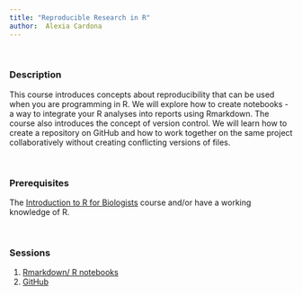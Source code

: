 ---
title: "Reproducible Research in R"
author:  Alexia Cardona
---

<br/>

### Description

This course introduces concepts about reproducibility that can be used when you are programming in R. We will explore how to create notebooks - a way to integrate your R analyses into reports using Rmarkdown. The course also introduces the concept of version control. We will learn how to create a repository on GitHub and how to work together on the same project collaboratively without creating conflicting versions of files.

\  

### Prerequisites

The [Introduction to R for Biologists](https://training.csx.cam.ac.uk/bioinformatics/course/bioinfo-introRbio) course and/or have a working knowledge of R.

\  

### Sessions

1. [Rmarkdown/ R notebooks](rmarkdown.html)
2. [GitHub](git.html)








